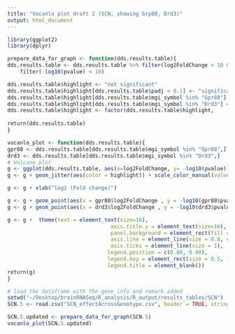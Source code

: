 ```yaml
---
title: "Vocanlo plot draft 2 (SCN, showing Grp88, Drd3)"
output: html_document
---
```

```r
library(ggplot2)
library(dplyr)

prepare_data_for_graph <- function(dds.results.table){
dds.results.table <- dds.results.table %>% filter(log2FoldChange < 10 & log2FoldChange > -10) %>%
	filter(-log10(pvalue) < 10)

dds.results.table$highlight <- "not significant"
dds.results.table$highlight[dds.results.table$padj < 0.1] <- "significant"
dds.results.table$highlight[dds.results.table$mgi_symbol %in% "Gpr88"] <- "Gpr88"
dds.results.table$highlight[dds.results.table$mgi_symbol %in% "Drd3"] <- "Drd3"
dds.results.table$highlight <- factor(dds.results.table$highlight, 
																			levels = c("not significant", "significant", "Drd3", "Gpr88"))
return(dds.results.table)
}

```

```r

vocanlo_plot <- function(dds.results.table){
gpr88 <- dds.results.table[dds.results.table$mgi_symbol %in% "Gpr88",]
drd3 <- dds.results.table[dds.results.table$mgi_symbol %in% "Drd3",]
# Volcano plot
g <- ggplot(dds.results.table, aes(x=log2FoldChange, y= -log10(pvalue)))
g <- g + geom_jitter(aes(color = highlight)) + scale_color_manual(values = c("grey", "black", "red", "blue"))

g <- g + xlab("log2 (Fold change)")

g <- g + geom_point(aes(x = gpr88$log2FoldChange , y = -log10(gpr88$pvalue)), color = "red")
g <- g + geom_point(aes(x = drd3$log2FoldChange , y = -log10(drd3$pvalue)), color = "blue")

g <- g +  theme(text = element_text(size=16),
								 axis.title.y = element_text(size=16),
								 panel.background = element_rect(fill = NA),
								 axis.line = element_line(size = 0.8, colour = "black"),
								 axis.ticks = element_line(size = 1),
								legend.position = c(0.89, 0.90),
								legend.key = element_rect(size = 0.5, fill = "white", colour = "black"),
								legend.title = element_blank()) 
return(g)
}
```

```r
# load the dataframe with the gene info and remark added
setwd("~/Desktop/brainRNASeq/R_analysis/R_output/results_tables/SCN")
SCN.5 <- read.csv("SCN_effectAcrossGenotype.csv", header = TRUE, stringsAsFactors = FALSE)
```

```r
SCN.5.updated <- prepare_data_for_graph(SCN.5)
vocanlo_plot(SCN.5.updated)
```


```r

```
